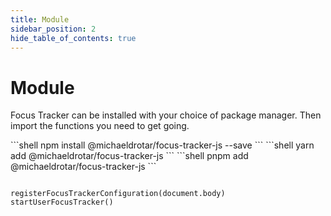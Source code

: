 ```yaml
---
title: Module
sidebar_position: 2
hide_table_of_contents: true
---
```



# Module

Focus Tracker can be installed with your choice of package manager.
Then import the functions you need to get going.

<PackageManagerTabs>
  <PackageManagerTabs.Npm>
    ```shell npm install @michaeldrotar/focus-tracker-js --save ```
  </PackageManagerTabs.Npm>
  <PackageManagerTabs.Yarn>
    ```shell yarn add @michaeldrotar/focus-tracker-js ```
  </PackageManagerTabs.Yarn>
  <PackageManagerTabs.Pnpm>
    ```shell pnpm add @michaeldrotar/focus-tracker-js ```
  </PackageManagerTabs.Pnpm>
</PackageManagerTabs>

```tsx

registerFocusTrackerConfiguration(document.body)
startUserFocusTracker()
```
